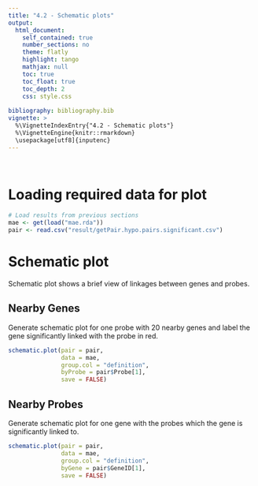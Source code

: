 ```yaml
---
title: "4.2 - Schematic plots"
output: 
  html_document:
    self_contained: true
    number_sections: no
    theme: flatly
    highlight: tango
    mathjax: null
    toc: true
    toc_float: true
    toc_depth: 2
    css: style.css
  
bibliography: bibliography.bib    
vignette: >
  %\VignetteIndexEntry{"4.2 - Schematic plots"}
  %\VignetteEngine{knitr::rmarkdown}
  \usepackage[utf8]{inputenc}
---
```


<br>

# Loading required data for plot
```r
# Load results from previous sections
mae <- get(load("mae.rda"))
pair <- read.csv("result/getPair.hypo.pairs.significant.csv")
```

# Schematic plot
Schematic plot shows a brief view of linkages between genes and probes.

## Nearby Genes
Generate schematic plot for one probe with 20 nearby genes and label  the gene significantly linked with the probe in red. 

```r
schematic.plot(pair = pair, 
               data = mae,
               group.col = "definition",
               byProbe = pair$Probe[1],
               save = FALSE)
```

## Nearby Probes
Generate schematic plot for one gene with the probes which the gene is significantly 
linked to.

```r
schematic.plot(pair = pair, 
               data = mae,   
               group.col = "definition", 
               byGene = pair$GeneID[1],
               save = FALSE)
```
